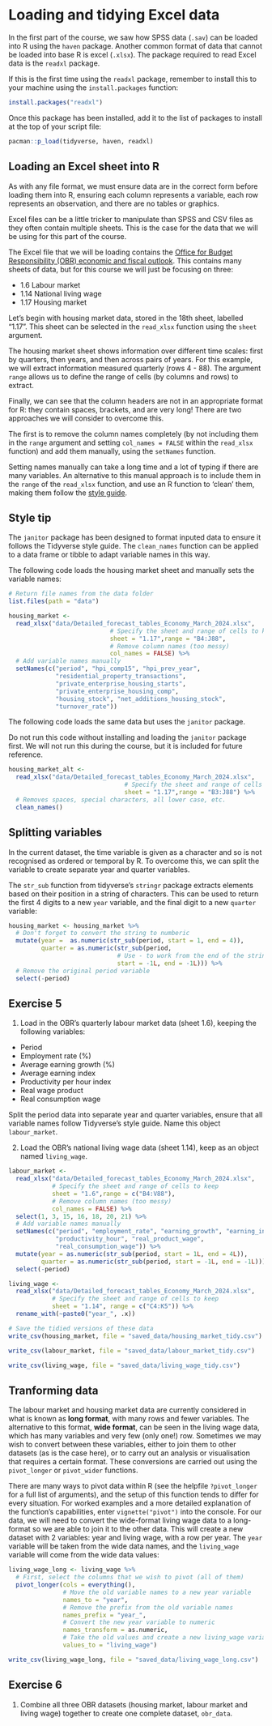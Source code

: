 # Loading and tidying Excel data

In the first part of the course, we saw how SPSS data (`.sav`) can be loaded into R using the `haven` package. Another common format of data that cannot be loaded into base R is excel (`.xlsx`). The package required to read Excel data is the `readxl` package. 

If this is the first time using the `readxl` package, remember to install this to your machine using the `install.packages` function:

```r
install.packages("readxl")
```

Once this package has been installed, add it to the list of packages to install at the top of your script file:

```r
pacman::p_load(tidyverse, haven, readxl)
```

## Loading an Excel sheet into R
As with any file format, we must ensure data are in the correct form before loading them into R, ensuring each column represents a variable, each row represents an observation, and there are no tables or graphics. 

Excel files can be a little tricker to manipulate than SPSS and CSV files as they often contain multiple sheets. This is the case for the data that we will be using for this part of the course.

The Excel file that we will be loading contains the [Office for Budget Responsibility (OBR) economic and fiscal outlook](https://view.officeapps.live.com/op/view.aspx?src=https%3A%2F%2Fobr.uk%2Fdocs%2Fdlm_uploads%2FDetailed_forecast_tables_Economy_March_2024.xlsx&wdOrigin=BROWSELINK). This contains many sheets of data, but for this course we will just be focusing on three:

- 1.6 Labour market
- 1.14 National living wage
- 1.17 Housing market

Let's begin with housing market data, stored in the 18th sheet, labelled "1.17". This sheet can be selected in the `read_xlsx` function using the `sheet` argument. 

The housing market sheet shows information over different time scales: first by quarters, then years, and then across pairs of years. For this example, we will extract information measured quarterly (rows 4 - 88). The argument `range` allows us to define the range of cells (by columns and rows) to extract.

Finally, we can see that the column headers are not in an appropriate format for R: they contain spaces, brackets, and are very long! There are two approaches we will consider to overcome this. 

The first is to remove the column names completely (by not including them in the `range` argument and setting `col_names = FALSE` within the `read_xlsx` function) and add them manually, using the `setNames` function.

Setting names manually can take a long time and a lot of typing if there are many variables. An alternative to this manual approach is to include them in the `range` of the `read_xlsx` function, and use an R function to 'clean' them, making them follow the [style guide](https://style.tidyverse.org/index.html).

:::{.callout-tip}
# Style tip

The `janitor` package has been designed to format inputed data to ensure it follows the Tidyverse style guide. The `clean_names` function can be applied to a data frame or tibble to adapt variable names in this way.
:::

The following code loads the housing market sheet and manually sets the variable names:

```r
# Return file names from the data folder
list.files(path = "data")

housing_market <- 
  read_xlsx("data/Detailed_forecast_tables_Economy_March_2024.xlsx",
                            # Specify the sheet and range of cells to keep
                            sheet = "1.17",range = "B4:J88", 
                            # Remove column names (too messy)
                            col_names = FALSE) %>% 
  # Add variable names manually
  setNames(c("period", "hpi_comp15", "hpi_prev_year", 
             "residential_property_transactions", 
             "private_enterprise_housing_starts",
             "private_enterprise_housing_comp", 
             "housing_stock", "net_additions_housing_stock",
             "turnover_rate"))
```

The following code loads the same data but uses the `janitor` package. 

:::{.callout-warning}
Do not run this code without installing and loading the `janitor` package first. We will not run this during the course, but it is included for future reference.
:::

```r
housing_market_alt <-
  read_xlsx("data/Detailed_forecast_tables_Economy_March_2024.xlsx",
                                # Specify the sheet and range of cells to keep
                                sheet = "1.17",range = "B3:J88") %>% 
  # Removes spaces, special characters, all lower case, etc.
  clean_names()
```

## Splitting variables 
In the current dataset, the time variable is given as a character and so is not recognised as ordered or temporal by R. To overcome this, we can split the variable to create separate year and quarter variables. 

The `str_sub` function from tidyverse's `stringr` package extracts elements based on their position in a string of characters. This can be used to return the first 4 digits to a new `year` variable, and the final digit to a new `quarter` variable:

```r
housing_market <- housing_market %>%
  # Don't forget to convert the string to numberic
  mutate(year =  as.numeric(str_sub(period, start = 1, end = 4)),
         quarter = as.numeric(str_sub(period, 
                              # Use - to work from the end of the string
                              start = -1L, end = -1L))) %>% 
  # Remove the original period variable
  select(-period)
```

## Exercise 5
1. Load in the OBR's quarterly labour market data (sheet 1.6), keeping the following variables:

- Period 
- Employment rate (%)
- Average earning growth (%)
- Average earning index
- Productivity per hour index
- Real wage product 
- Real consumption wage

Split the period data into separate year and quarter variables, ensure that all variable names follow Tidyverse's style guide. Name this object `labour_market`. 

2. Load the OBR's national living wage data (sheet 1.14), keep as an object named `living_wage`. 


```r
labour_market <- 
  read_xlsx("data/Detailed_forecast_tables_Economy_March_2024.xlsx",
            # Specify the sheet and range of cells to keep
            sheet = "1.6",range = c("B4:V88"), 
            # Remove column names (too messy)
            col_names = FALSE) %>% 
  select(1, 3, 15, 16, 18, 20, 21) %>% 
  # Add variable names manually
  setNames(c("period", "employment_rate", "earning_growth", "earning_index", 
             "productivity_hour", "real_product_wage",
             "real_consumption_wage")) %>% 
  mutate(year = as.numeric(str_sub(period, start = 1L, end = 4L)),
         quarter = as.numeric(str_sub(period, start = -1L, end = -1L))) %>% 
  select(-period)

living_wage <- 
  read_xlsx("data/Detailed_forecast_tables_Economy_March_2024.xlsx",
            # Specify the sheet and range of cells to keep
            sheet = "1.14", range = c("C4:K5")) %>% 
  rename_with(~paste0("year_", .x))

# Save the tidied versions of these data
write_csv(housing_market, file = "saved_data/housing_market_tidy.csv")

write_csv(labour_market, file = "saved_data/labour_market_tidy.csv")

write_csv(living_wage, file = "saved_data/living_wage_tidy.csv")
```


## Tranforming data
The labour market and housing market data are currently considered in what is known as **long format**, with many rows and fewer variables. The alternative to this format, **wide format**, can be seen in the living wage data, which has many variables and very few (only one!) row. Sometimes we may wish to convert between these variables, either to join them to other datasets (as is the case here), or to carry out an analysis or visualisation that requires a certain format. These conversions are carried out using the `pivot_longer` or `pivot_wider` functions. 

There are many ways to pivot data within R (see the helpfile `?pivot_longer` for a full list of arguments), and the setup of this function tends to differ for every situation. For worked examples and a more detailed explanation of the function's capabilities, enter `vignette("pivot")` into the console. For our data, we will need to convert the wide-format living wage data to a long-format so we are able to join it to the other data. This will create a new dataset with 2 variables: year and living wage, with a row per year. The `year` variable will be taken from the wide data names, and the `living_wage` variable will come from the wide data values:

```r
living_wage_long <- living_wage %>% 
  # First, select the columns that we wish to pivot (all of them)
  pivot_longer(cols = everything(),
               # Move the old variable names to a new year variable
               names_to = "year",
               # Remove the prefix from the old variable names
               names_prefix = "year_",
               # Convert the new year variable to numeric
               names_transform = as.numeric,
               # Take the old values and create a new living_wage variable
               values_to = "living_wage")
```

```r
write_csv(living_wage_long, file = "saved_data/living_wage_long.csv")
```


## Exercise 6
1. Combine all three OBR datasets (housing market, labour market and living wage) together to create one complete dataset, `obr_data`.



